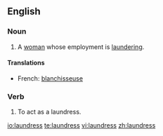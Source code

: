 ==English==

===Noun===
{{en-noun|es}}
# A [[woman]] whose employment is [[laundering]].

====Translations====
*French: [[blanchisseuse]] {{f}}

===Verb===
{{en-verb|laundress|es}}

# {{obsolete}} To act as a laundress.

[[io:laundress]]
[[te:laundress]]
[[vi:laundress]]
[[zh:laundress]]